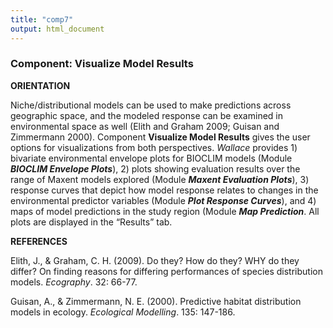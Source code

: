 ---
title: "comp7"
output: html_document
---

### **Component: Visualize Model Results**

**ORIENTATION**

Niche/distributional models can be used to make predictions across geographic space, and the modeled response can be examined in environmental space as well (Elith and Graham 2009; Guisan and Zimmermann 2000). Component **Visualize Model Results** gives the user options for visualizations from both perspectives. *Wallace* provides 1) bivariate environmental envelope plots for BIOCLIM models (Module ***BIOCLIM Envelope Plots***), 2) plots showing evaluation results over the range of Maxent models explored (Module ***Maxent Evaluation Plots***), 3) response curves that depict how model response relates to changes in the environmental predictor variables (Module ***Plot Response Curves***), and 4) maps of model predictions in the study region (Module ***Map Prediction***. All plots are displayed in the "Results" tab. 

**REFERENCES**

Elith, J., & Graham, C. H. (2009). Do they? How do they? WHY do they differ? On finding reasons for differing performances of species distribution models. *Ecography*. 32: 66-77.

Guisan, A., & Zimmermann, N. E. (2000). Predictive habitat distribution models in ecology. *Ecological Modelling*. 135: 147-186.

